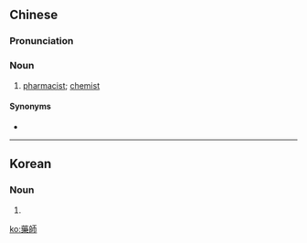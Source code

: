 {{also|药师}}
==Chinese==
{{zh-forms|s=药师}}

===Pronunciation===
{{zh-pron
|m=yàoshī
|cat=n
}}

===Noun===
{{zh-noun}}

# [[pharmacist]]; [[chemist]]

====Synonyms====
* {{zh-l|藥劑師}}

{{zh-cat|Occupations}}

----

==Korean==
{{ko-hanjatab}}

===Noun===
{{ko-noun|hj|hangeul=약사}}

# {{hanja form of|약사|[[pharmacist]], [[chemist]]}}

[[ko:藥師]]
